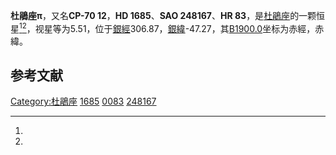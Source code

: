{{Starbox begin
| name = 杜鵑座π
}}
{{Starbox observe
| epoch = [[J2000.0|J2000.0]]
| constell = [[杜鵑座|杜鵑座]]<ref name=SIMBAD>{{cite web
 | url=http://simbad.u-strasbg.fr/simbad/sim-id?Ident=HR+83
 | title=Pulsating variable Star
 | publisher=Centre de Données astronomiques de Strasbourg
 | work=SIMBAD
 | accessdate=2012-07-13
 | archive-date=2019-08-13
 | archive-url=https://web.archive.org/web/20190813123210/http://simbad.u-strasbg.fr/simbad/sim-id?Ident=HR+83
 | dead-url=no
 }}</ref><ref name=DATA>{{cite web
 | url=http://vizier.u-strasbg.fr/viz-bin/VizieR-5?-out.add=.&-source=5050&-corr=PK=HR&-out.max=9999&HR=83
 | title=VizieR Detailed Page
 | accessdate=2012-07-13
 | archive-date=2016-03-05
 | archive-url=https://web.archive.org/web/20160305195709/http://vizier.u-strasbg.fr/viz-bin/VizieR-5?-out.add=.&-source=5050&-corr=PK=HR&-out.max=9999&HR=83
 | dead-url=no
 }}</ref>
| 星官 = 
| ra = {{RA|0|20|39}}<ref name=SIMBAD /><ref name=DATA />
| dec = {{DEC|-69|37|30}}<ref name=SIMBAD /><ref name=DATA />
| appmag_v = 5.51<ref name=SIMBAD /><ref name=DATA />
}}
{{Starbox character
| class = B9V<ref name=SIMBAD /><ref name=DATA />
| b-v = -0.05<ref name=SIMBAD /><ref name=DATA />
| u-b = -0.14<ref name=SIMBAD /><ref name=DATA />
| r-i = <ref name=SIMBAD /><ref name=DATA />
| variable = 
}}
{{Starbox astrometry
| radial_v = -0.14
| prop_mo_ra = 12
| parallax = 0.011
| p_error = 
}}
{{Starbox catalog
| names =CP-70 12，[[SAO星表|SAO]] 248167，[[HD星表|HD]] 1685，[[HR星表|HR]] 83}}
{{Starbox reference |Simbad=HR+83}}
{{Starbox end}}

'''杜鵑座π'''，又名'''CP-70 12'''，'''HD 1685'''、'''SAO 248167'''、'''HR 83'''，是[[杜鵑座|杜鵑座]]的一颗恒星<ref name=SIMBAD /><ref name=DATA />，视星等为5.51，位于[[銀道座標系|銀經]]306.87，[[銀道座標系|銀緯]]-47.27，其[[B1900.0|B1900.0]]坐标为赤經{{RA|0|16|0.9}}，赤緯{{DEC|-70|-47.27|48}}。

== 参考文献 ==
{{reflist}}

{{star-stub}}

{{杜鵑座恒星}}
[[Category:杜鵑座|Category:杜鵑座]]
[[Category:HD和HDE天體|1685]]
[[Category:HR天體|0083]]
[[Category:SAO天體|248167]]